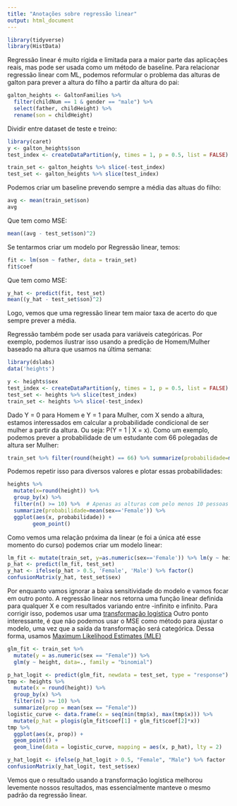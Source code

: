 ```yaml
---
title: "Anotações sobre regressão linear"
output: html_document
---
```


```r
library(tidyverse)
library(HistData)
```

Regressão linear é muito rígida e limitada para a maior parte das aplicações reais, mas pode ser usada como um método
de baseline. Para relacionar regressão linear com ML, podemos reformular o problema das alturas de galton para prever
a altura do filho a partir da altura do pai:
```r
galton_heights <- GaltonFamilies %>%
  filter(childNum == 1 & gender == "male") %>%
  select(father, childHeight) %>%
  rename(son = childHeight)
```

Dividir entre dataset de teste e treino:
```r
library(caret)
y <- galton_heights$son
test_index <- createDataPartition(y, times = 1, p = 0.5, list = FALSE)

train_set <- galton_heights %>% slice(-test_index)
test_set <- galton_heights %>% slice(test_index)
```
Podemos criar um baseline prevendo sempre a média das altuas do filho:
```r
avg <- mean(train_set$son)
avg
```
Que tem como MSE:
```r
mean((avg - test_set$son)^2)
```
Se tentarmos criar um modelo por Regressão linear, temos:
```r
fit <- lm(son ~ father, data = train_set)
fit$coef
```
Que tem como MSE:
```r
y_hat <- predict(fit, test_set)
mean((y_hat - test_set$son)^2)
```
Logo, vemos que uma regressão linear tem maior taxa de acerto do que sempre prever a média.

Regressão também pode ser usada para variáveis categóricas. Por exemplo, podemos ilustrar isso usando a predição de
Homem/Mulher baseado na altura que usamos na última semana:
```r
library(dslabs)
data('heights')
```
```r
y <- heights$sex
test_index <- createDataPartition(y, times = 1, p = 0.5, list = FALSE)
test_set <- heights %>% slice(test_index)
train_set <- heights %>% slice(-test_index)
```
Dado Y = 0 para Homem e Y = 1 para Mulher, com X sendo a altura, estamos interessados em calcular a probabilidade
condicional de ser mulher a partir da altura. Ou seja: P(Y = 1 | X = x).
Como um exemplo, podemos prever a probabilidade de um estudante com 66 polegadas de altura ser Mulher:
```r
train_set %>% filter(round(height) == 66) %>% summarize(probabilidade=mean(sex=='Female'))
```
Podemos repetir isso para diversos valores e plotar essas probabilidades:
```r
heights %>%
  mutate(x=round(height)) %>%
  group_by(x) %>%
  filter(n() >= 10) %>%  # Apenas as alturas com pelo menos 10 pessoas
  summarize(probabilidade=mean(sex=='Female')) %>%
  ggplot(aes(x, probabilidade)) +
        geom_point()
```
Como vemos uma relação próxima da linear (e foi a única até esse momento do curso) podemos criar um modelo linear:
```r
lm_fit <- mutate(train_set, y=as.numeric(sex=='Female')) %>% lm(y ~ height, data=.)
p_hat <- predict(lm_fit, test_set)
y_hat <- ifelse(p_hat > 0.5, 'Female', 'Male') %>% factor()
confusionMatrix(y_hat, test_set$sex)
```
Por enquanto vamos ignorar a baixa sensitividade do modelo e vamos focar em outro ponto. A regressão linear nos retorna
uma função linear definida para qualquer X e com resultados variando entre -infinito e infinito. Para corrigir isso,
podemos usar uma [transformação logística](https://medium.com/analytics-vidhya/logistic-regression-part-i-transformation-of-linear-to-logistic-395cb539038b)
Outro ponto interessante, é que não podemos usar o MSE como método para ajustar o modelo, uma vez que a saída da
transformação será categórica. Dessa forma, usamos [Maximum Likelihood Estimates (MLE)](https://towardsdatascience.com/probability-concepts-explained-maximum-likelihood-estimation-c7b4342fdbb1)
```r
glm_fit <- train_set %>%
  mutate(y = as.numeric(sex == "Female")) %>%
  glm(y ~ height, data=., family = "binomial")

p_hat_logit <- predict(glm_fit, newdata = test_set, type = "response")
tmp <- heights %>%
  mutate(x = round(height)) %>%
  group_by(x) %>%
  filter(n() >= 10) %>%
  summarize(prop = mean(sex == "Female"))
logistic_curve <- data.frame(x = seq(min(tmp$x), max(tmp$x))) %>%
  mutate(p_hat = plogis(glm_fit$coef[1] + glm_fit$coef[2]*x))
tmp %>%
  ggplot(aes(x, prop)) +
  geom_point() +
  geom_line(data = logistic_curve, mapping = aes(x, p_hat), lty = 2)
```
```r
y_hat_logit <- ifelse(p_hat_logit > 0.5, "Female", "Male") %>% factor
confusionMatrix(y_hat_logit, test_set$sex)
```
Vemos que o resultado usando a transformação logística melhorou levemente nossos resultados, mas essencialmente
manteve o mesmo padrão da regressão linear.